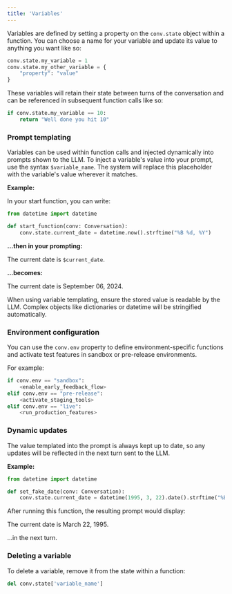 ```yaml
---
title: 'Variables'
---
```


Variables are defined by setting a property on the `conv.state` object within a function. You can choose a name for your variable
and update its value to anything you want like so:

```python
conv.state.my_variable = 1
conv.state.my_other_variable = {
    "property": "value"
}
```

These variables will retain their state between turns of the conversation and can be referenced in subsequent function calls like so:

```python
if conv.state.my_variable == 10:
    return "Well done you hit 10"
```

### Prompt templating

Variables can be used within function calls and injected dynamically into prompts shown to the LLM. To inject a variable's value
into your prompt, use the syntax `$variable_name`. The system will replace this placeholder with the variable's value wherever it matches.

**Example:**

In your start function, you can write:

```python
from datetime import datetime

def start_function(conv: Conversation):
    conv.state.current_date = datetime.now().strftime("%B %d, %Y")
```

**...then in your prompting:**

The current date is `$current_date`.

**...becomes:**

The current date is September 06, 2024.

When using variable templating, ensure the stored value is readable by the LLM. Complex objects like dictionaries or datetime
will be stringified automatically.

### Environment configuration

You can use the `conv.env` property to define environment-specific functions and activate test features in sandbox or
pre-release environments.

For example:

```python
if conv.env == "sandbox":
    <enable_early_feedback_flow>
elif conv.env == "pre-release":
    <activate_staging_tools>
elif conv.env == "live":
    <run_production_features>
```

### Dynamic updates

The value templated into the prompt is always kept up to date, so any updates will be reflected in the next turn sent to the LLM.

**Example:**

```python
from datetime import datetime

def set_fake_date(conv: Conversation):
    conv.state.current_date = datetime(1995, 3, 22).date().strftime("%B %d, %Y")
```

After running this function, the resulting prompt would display:

The current date is March 22, 1995.

...in the next turn.

### Deleting a variable

To delete a variable, remove it from the state within a function:

```python
del conv.state['variable_name']
```